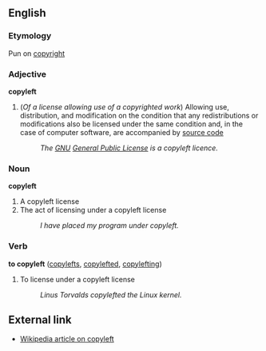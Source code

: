 ==English==
=== Etymology ===
Pun on [[copyright]]

=== Adjective ===
'''copyleft''' 

# (''Of a license allowing use of a copyrighted work'') Allowing use, distribution, and modification on the condition that any redistributions or modifications also be licensed under the same condition and, in the case of computer software, are accompanied by [[source code]]
#: ''The [[GNU]] [[General Public License]] is a copyleft licence.''

=== Noun ===
'''copyleft''' 

# A copyleft license
# The act of licensing under a copyleft license
#: ''I have placed my program under copyleft.''

=== Verb ===
'''to copyleft''' ([[copylefts]], [[copylefted]], [[copylefting]])

# To license under a copyleft license
#: ''Linus Torvalds copylefted the Linux kernel.''

==External link==
*[[w:copyleft|Wikipedia article on copyleft]]